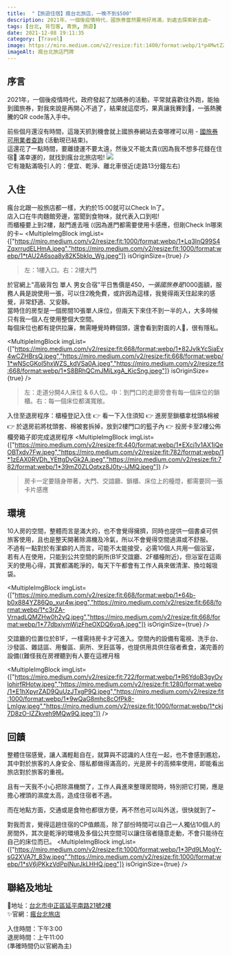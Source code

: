 ```yaml
---
title:  "【旅遊住宿】瘋台北旅店，一晚不到$500"
description: 2021年，一個後疫情時代，國旅券當然要用好用滿，到處去探索新去處~
tags: [台北, 背包客, 青旅, 旅遊]
date: 2021-12-08 19:11:35
category: [Travel]
image: https://miro.medium.com/v2/resize:fit:1400/format:webp/1*p4MwtZZPBfKQur_10B-74g.jpeg
imageAlt: 瘋台北旅店門牌
---
```


## 序言
2021年，一個後疫情時代，政府發起了加碼券的活動，平常就喜歡往外跑，能抽到國旅券，對我來說是再開心不過了，結果就這麼巧，果真讓我賽到🥰，一張熱騰騰的QR code落入手中。

前些個月還沒有時間，這幾天抓到機會就上國旅券網站去查哪裡可以用 - [國旅券可用業者查詢](https://1000.taiwan.net.tw/VoucherShopList.aspx) (活動現已結束)。<br/>
這還花了一點時間，要離捷運不要太遠，然後又不能太貴((因為我不想多花錢在住宿🤣
滿幸運的，就找到瘋台北旅店啦!
<img class="post-img" src="https://miro.medium.com/v2/resize:fit:1400/format:webp/1*p4MwtZZPBfKQur_10B-74g.jpeg" />\
它有幾點滿吸引人的：便宜、乾淨、離北車很近(走路13分鐘左右)

## 入住
瘋台北跟一般旅店都一樣，大約於15:00就可以Check In了。<br/>
店入口在牛肉麵館旁邊，當聞到食物味，就代表入口到啦!<br/>
而櫃檯要上到2樓，敲門進去哦 ((因為進門都需要使用卡感應，但剛Check In哪來的卡~
<MultipleImgBlock imgList={["https://miro.medium.com/v2/resize:fit:1000/format:webp/1*Lq3InQ99S4ZqxrrudELHmA.jpeg","https://miro.medium.com/v2/resize:fit:1000/format:webp/1*tAU2A6soa8y82K5bkIo_Wg.jpeg"]} isOriginSize={true} />
> 左：1樓入口。右：2樓大門


於官網上"高級背包 單人 男女合宿"平日售價是$450，一張國旅券是$1000面額，服務人員是說使用一張，可以住2晚免費，或許因為這樣，我覺得兩天住起來的感覺，非常舒適、又安靜。<br/>
當時住的房型是一個房間10張單人床位，但兩天下來住不到一半的人，大多時候只有我一個人在使用整個大空間。<br/>
每個床位也都有提供拉廉，無需睡覺時轉個頭，還會看到對面的人🤣，很有隱私。

<MultipleImgBlock imgList={["https://miro.medium.com/v2/resize:fit:668/format:webp/1*82JvlkYcSjaEv4wCZHBrsQ.jpeg","https://miro.medium.com/v2/resize:fit:668/format:webp/1*wNScGKoI5hxWZS_kdVSa0A.jpeg","https://miro.medium.com/v2/resize:fit:668/format:webp/1*S8BRhQCmJMiLxgA_KicSng.jpeg"]} isOriginSize={true} />
> 左：走道分開4人床位 & 6人位。中：到門口的走廊旁會有每一個床位的鎖櫃。右：每一個床位都滿寬敞。


入住至退房程序：櫃檯登記入住 👉 看一下入住須知 👉 進房至鎖櫃拿枕頭&棉被 👉 於退房前將枕頭套、棉被套拆掉，放到2樓門口的籃子內 👉 投房卡至2樓公佈欄旁箱子即完成退房程序
<MultipleImgBlock imgList={["https://miro.medium.com/v2/resize:fit:440/format:webp/1*EXcj1v1AX1iQeOBTxdv7Fw.jpeg","https://miro.medium.com/v2/resize:fit:782/format:webp/1*1zEAX0RVDh_YEttgDvGk2A.jpeg","https://miro.medium.com/v2/resize:fit:782/format:webp/1*39mZ0ZLOqtxz8J0ty-iJMQ.jpeg"]} />
> 房卡一定要隨身帶著，大門、交誼廳、鎖櫃、床位上的檯燈，都需要同一張卡片感應

## 環境
10人房的空間，整體而言是滿大的，也不會覺得擁擠，同時也提供一個書桌可供旅客使用，且也是整天開著除濕機及冷氣，所以不會覺得空間過濕或不舒服。<br/>
不過有一點對於有潔癖的人而言，可能不太能接受，必需10個人共用一個浴室，若有人在使用，只能到公共空間的廁所(B1F交誼廳、2F櫃檯附近)，但浴室在這兩天的使用心得，其實都滿乾淨的，每天下午都會有工作人員來做清潔、換垃報圾袋。

<MultipleImgBlock imgList={["https://miro.medium.com/v2/resize:fit:668/format:webp/1*64b-b0x884YZ86Qp_xur4w.jpeg","https://miro.medium.com/v2/resize:fit:668/format:webp/1*c3rZA-VrnadLQMZHw0h2yQ.jpeg","https://miro.medium.com/v2/resize:fit:668/format:webp/1*77dbxiymWjzFheOXDQ6vqA.jpeg"]} isOriginSize={true} /><br/>


交誼廳的位置位於B1F，一樣需持房卡才可進入。空間內的設備有電視、洗手台、沙發區、雜誌區、用餐區、廁所、烹飪區等，也提供用具供住宿者煮食，滿完善的設備((難怪我在房裡聽到有人要在這裡月租

<MultipleImgBlock imgList={["https://miro.medium.com/v2/resize:fit:722/format:webp/1*R6YdoB3gyOvlohirfRHotw.jpeg","https://miro.medium.com/v2/resize:fit:1280/format:webp/1*E1hXpyrZAD9QuUzJTxgP9Q.jpeg","https://miro.medium.com/v2/resize:fit:1000/format:webp/1*9wQaG8mhc8cOfPk8-LmIgw.jpeg","https://miro.medium.com/v2/resize:fit:1000/format:webp/1*ckj7D8zO-IZZkveh9MQw9Q.jpeg"]} />

## 回饋
整體住宿感覺，讓人滿輕鬆自在，就算與不認識的人住在一起，也不會感到尷尬，其中對於旅客的人身安全、隱私都做得滿高的，光是房卡的高頻率使用，即能看出旅店對於旅客的重視。

且有一天我不小心把除濕機關了，工作人員進來整理房間時，特別把它打開，應是擔心裡頭的濕度太高，造成住宿者不適。

而在地點方面，交通或是食物也都很方便，再不然也可以叫外送，很快就到了~

對我而言，覺得這趟住宿的CP值頗高，除了部份時間可以自己一人獨佔10個人的房間外，其次是乾淨的環境及多個公共空間可以讓住宿者隨意走動，不會只能待在自己的床位而已。
<MultipleImgBlock imgList={["https://miro.medium.com/v2/resize:fit:1000/format:webp/1*3Pd9LMogY-sG2XVA7f_83w.jpeg","https://miro.medium.com/v2/resize:fit:1000/format:webp/1*sV6jPKkzVdPpINurJkLHHQ.jpeg"]} isOriginSize={true} />

## 聯絡及地址
📍地址：[台北市中正區延平南路21號2樓 ](https://goo.gl/maps/dHHx8LsvD3NX75Cz5)<br/>
✨官網：[瘋台北旅店](https://www.funinn.com.tw/)

入住時間：下午3:00<br/>
退房時間：上午11:00<br/>
(準確時間仍以官網為主)
